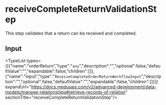 
# receiveCompleteReturnValidationStep

This step validates that a return can be received and completed.

## Input

<TypeList types={[{"name":"orderReturn","type":"`any`","description":"","optional":false,"defaultValue":"","expandable":false,"children":[]},{"name":"input","type":"`ReceiveCompleteOrderReturnWorkflowInput`","description":"","optional":false,"defaultValue":"","expandable":false,"children":[]}]} expandUrl="https://docs.medusajs.com/v2/advanced-development/data-models/manage-relationships#retrieve-records-of-relation" sectionTitle="receiveCompleteReturnValidationStep"/>
